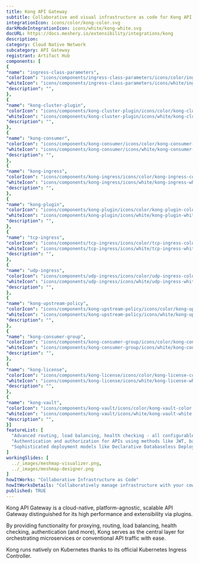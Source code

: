 ```yaml
---
title: Kong API Gateway
subtitle: Collaborative and visual infrastructure as code for Kong API Gateway
integrationIcon: icons/color/kong-color.svg
darkModeIntegrationIcon: icons/white/kong-white.svg
docURL: https://docs.meshery.io/extensibility/integrations/kong
description: 
category: Cloud Native Network
subcategory: API Gateway
registrant: Artifact Hub
components: [
{
"name": "ingress-class-parameters",
"colorIcon": "icons/components/ingress-class-parameters/icons/color/ingress-class-parameters-color.svg",
"whiteIcon": "icons/components/ingress-class-parameters/icons/white/ingress-class-parameters-white.svg",
"description": "",
},
{
"name": "kong-cluster-plugin",
"colorIcon": "icons/components/kong-cluster-plugin/icons/color/kong-cluster-plugin-color.svg",
"whiteIcon": "icons/components/kong-cluster-plugin/icons/white/kong-cluster-plugin-white.svg",
"description": "",
},
{
"name": "kong-consumer",
"colorIcon": "icons/components/kong-consumer/icons/color/kong-consumer-color.svg",
"whiteIcon": "icons/components/kong-consumer/icons/white/kong-consumer-white.svg",
"description": "",
},
{
"name": "kong-ingress",
"colorIcon": "icons/components/kong-ingress/icons/color/kong-ingress-color.svg",
"whiteIcon": "icons/components/kong-ingress/icons/white/kong-ingress-white.svg",
"description": "",
},
{
"name": "kong-plugin",
"colorIcon": "icons/components/kong-plugin/icons/color/kong-plugin-color.svg",
"whiteIcon": "icons/components/kong-plugin/icons/white/kong-plugin-white.svg",
"description": "",
},
{
"name": "tcp-ingress",
"colorIcon": "icons/components/tcp-ingress/icons/color/tcp-ingress-color.svg",
"whiteIcon": "icons/components/tcp-ingress/icons/white/tcp-ingress-white.svg",
"description": "",
},
{
"name": "udp-ingress",
"colorIcon": "icons/components/udp-ingress/icons/color/udp-ingress-color.svg",
"whiteIcon": "icons/components/udp-ingress/icons/white/udp-ingress-white.svg",
"description": "",
},
{
"name": "kong-upstream-policy",
"colorIcon": "icons/components/kong-upstream-policy/icons/color/kong-upstream-policy-color.svg",
"whiteIcon": "icons/components/kong-upstream-policy/icons/white/kong-upstream-policy-white.svg",
"description": "",
},
{
"name": "kong-consumer-group",
"colorIcon": "icons/components/kong-consumer-group/icons/color/kong-consumer-group-color.svg",
"whiteIcon": "icons/components/kong-consumer-group/icons/white/kong-consumer-group-white.svg",
"description": "",
},
{
"name": "kong-license",
"colorIcon": "icons/components/kong-license/icons/color/kong-license-color.svg",
"whiteIcon": "icons/components/kong-license/icons/white/kong-license-white.svg",
"description": "",
},
{
"name": "kong-vault",
"colorIcon": "icons/components/kong-vault/icons/color/kong-vault-color.svg",
"whiteIcon": "icons/components/kong-vault/icons/white/kong-vault-white.svg",
"description": "",
}]
featureList: [
  "Advanced routing, load balancing, health checking - all configurable via a RESTful admin API or declarative configuration.",
  "Authentication and authorization for APIs using methods like JWT, basic auth, OAuth, ACLs and more.",
  "Sophisticated deployment models like Declarative Databaseless Deployment and Hybrid Deployment (control plane/data plane separation) without any vendor lock-in."
]
workingSlides: [
  ../_images/meshmap-visualizer.png,
  ../_images/meshmap-designer.png
]
howItWorks: "Collaborative Infrastructure as Code"
howItWorksDetails: "Collaboratively manage infrastructure with your coworkers synchronously sharing the same designs."
published: TRUE
---
```

<p>
Kong API Gateway is a cloud-native, platform-agnostic, scalable API Gateway distinguished for its high performance and extensibility via plugins.
</p>
<p>
By providing functionality for proxying, routing, load balancing, health checking, authentication (and more), Kong serves as the central layer for orchestrating microservices or conventional API traffic with ease.
</p>
<p>
Kong runs natively on Kubernetes thanks to its official Kubernetes Ingress Controller.</p>
